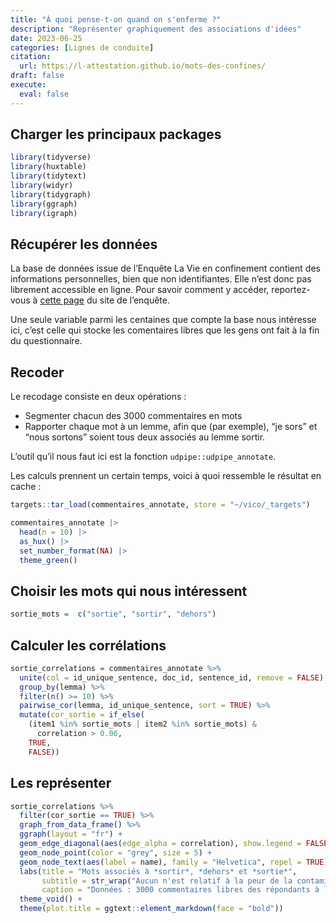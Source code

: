 ```yaml
---
title: "À quoi pense-t-on quand on s'enferme ?"
description: "Représenter graphiquement des associations d'idées"
date: 2023-06-25
categories: [Lignes de conduite]
citation: 
  url: https://l-attestation.github.io/mots-des-confines/
draft: false
execute: 
  eval: false
---
```


## Charger les principaux packages

```r
library(tidyverse)
library(huxtable)
library(tidytext)
library(widyr)
library(tidygraph)
library(ggraph)
library(igraph)
```

## Récupérer les données

::: callout-important
La base de données issue de l'Enquête La Vie en confinement contient des informations personnelles, bien que non identifiantes. Elle n'est donc pas librement accessible en ligne. Pour savoir comment y accéder, reportez-vous à [cette page](https://vico.hypotheses.org/donnees) du site de l'enquête.
:::

Une seule variable parmi les centaines que compte la base nous intéresse ici, c'est celle qui stocke les comentaires libres que les gens ont fait à la fin du questionnaire.

## Recoder

Le recodage consiste en deux opérations :

- Segmenter chacun des 3000 commentaires en mots
- Rapporter chaque mot à un lemme, afin que (par exemple), "je sors" et "nous sortons" soient tous deux associés au lemme sortir.

::: callout-tip
L'outil qu'il nous faut ici est la fonction `udpipe::udpipe_annotate`.
:::

Les calculs prennent un certain temps, voici à quoi ressemble le résultat en cache :

```r
targets::tar_load(commentaires_annotate, store = "~/vico/_targets")

commentaires_annotate |> 
  head(n = 10) |> 
  as_hux() |> 
  set_number_format(NA) |> 
  theme_green()
```

## Choisir les mots qui nous intéressent

```r
sortie_mots =  c("sortie", "sortir", "dehors")
```

## Calculer les corrélations

```r
sortie_correlations = commentaires_annotate %>%
  unite(col = id_unique_sentence, doc_id, sentence_id, remove = FALSE) %>%
  group_by(lemma) %>%
  filter(n() >= 10) %>%
  pairwise_cor(lemma, id_unique_sentence, sort = TRUE) %>%
  mutate(cor_sortie = if_else(
    (item1 %in% sortie_mots | item2 %in% sortie_mots) &
      correlation > 0.06,
    TRUE,
    FALSE))
```

## Les représenter

```r
sortie_correlations %>%
  filter(cor_sortie == TRUE) %>%
  graph_from_data_frame() %>%
  ggraph(layout = "fr") +
  geom_edge_diagonal(aes(edge_alpha = correlation), show.legend = FALSE) +
  geom_node_point(color = "grey", size = 5) +
  geom_node_text(aes(label = name), family = "Helvetica", repel = TRUE) +
  labs(title = "Mots associés à *sortir*, *dehors* et *sortie*",
       subtitle = str_wrap("Aucun n'est relatif à la peur de la contamination, beaucoup aux interdictions et à la frustration qu'elles suscitent", 80),
       caption = "Données : 3000 commentaires libres des répondants à l'enquête VICO") +
  theme_void() +
  theme(plot.title = ggtext::element_markdown(face = "bold"))

```

